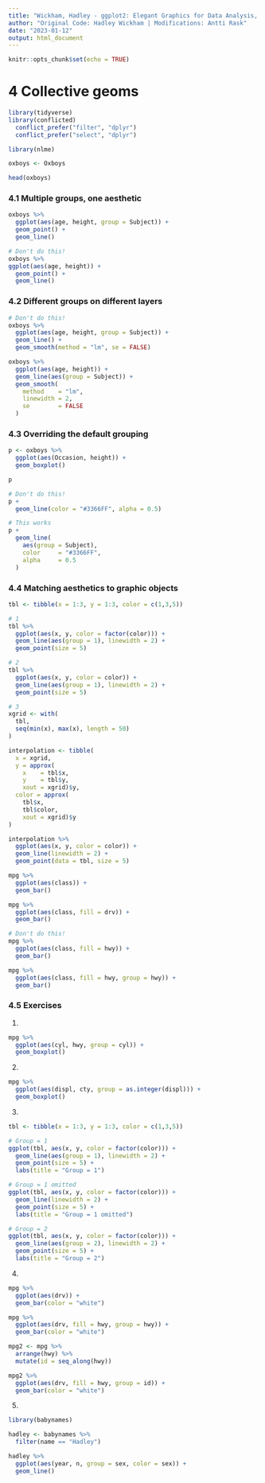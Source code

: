 ```yaml
---
title: "Wickham, Hadley - ggplot2: Elegant Graphics for Data Analysis, Chapter 4 - Collective geoms"
author: "Original Code: Hadley Wickham | Modifications: Antti Rask"
date: "2023-01-12"
output: html_document
---
```


```r
knitr::opts_chunk$set(echo = TRUE)
```

# 4 Collective geoms

```r
library(tidyverse)
library(conflicted)
  conflict_prefer("filter", "dplyr")
  conflict_prefer("select", "dplyr")
```

```r
library(nlme)

oxboys <- Oxboys

head(oxboys)
```

### 4.1 Multiple groups, one aesthetic

```r
oxboys %>%
  ggplot(aes(age, height, group = Subject)) + 
  geom_point() + 
  geom_line()
```

```r
# Don't do this!
oxboys %>%
ggplot(aes(age, height)) + 
  geom_point() + 
  geom_line()
```

### 4.2 Different groups on different layers

```r
# Don't do this!
oxboys %>% 
  ggplot(aes(age, height, group = Subject)) + 
  geom_line() + 
  geom_smooth(method = "lm", se = FALSE)
```

```r
oxboys %>%
  ggplot(aes(age, height)) + 
  geom_line(aes(group = Subject)) + 
  geom_smooth(
    method    = "lm",
    linewidth = 2,
    se        = FALSE
  )
```

### 4.3 Overriding the default grouping

```r
p <- oxboys %>%
  ggplot(aes(Occasion, height)) + 
  geom_boxplot()

p

# Don't do this!
p +
  geom_line(color = "#3366FF", alpha = 0.5)

# This works
p +
  geom_line(
    aes(group = Subject),
    color     = "#3366FF",
    alpha     = 0.5
  )
```

### 4.4 Matching aesthetics to graphic objects

```r
tbl <- tibble(x = 1:3, y = 1:3, color = c(1,3,5))

# 1
tbl %>%
  ggplot(aes(x, y, color = factor(color))) + 
  geom_line(aes(group = 1), linewidth = 2) +
  geom_point(size = 5)

# 2
tbl %>%
  ggplot(aes(x, y, color = color)) + 
  geom_line(aes(group = 1), linewidth = 2) +
  geom_point(size = 5)

# 3
xgrid <- with(
  tbl,
  seq(min(x), max(x), length = 50)
)

interpolation <- tibble(
  x = xgrid,
  y = approx(
    x    = tbl$x,
    y    = tbl$y,
    xout = xgrid)$y,
  color = approx(
    tbl$x,
    tbl$color,
    xout = xgrid)$y
)

interpolation %>%
  ggplot(aes(x, y, color = color)) + 
  geom_line(linewidth = 2) +
  geom_point(data = tbl, size = 5)
```

```r
mpg %>%
  ggplot(aes(class)) + 
  geom_bar()

mpg %>% 
  ggplot(aes(class, fill = drv)) + 
  geom_bar()
```

```r
# Don't do this!
mpg %>% 
  ggplot(aes(class, fill = hwy)) + 
  geom_bar()

mpg %>%
  ggplot(aes(class, fill = hwy, group = hwy)) + 
  geom_bar()
```

### 4.5 Exercises

1.
```r
mpg %>% 
  ggplot(aes(cyl, hwy, group = cyl)) +
  geom_boxplot()
```

2.
```r
mpg %>%
  ggplot(aes(displ, cty, group = as.integer(displ))) + 
  geom_boxplot()
```

3.
```r
tbl <- tibble(x = 1:3, y = 1:3, color = c(1,3,5))

# Group = 1
ggplot(tbl, aes(x, y, color = factor(color))) + 
  geom_line(aes(group = 1), linewidth = 2) +
  geom_point(size = 5) +
  labs(title = "Group = 1")

# Group = 1 omitted
ggplot(tbl, aes(x, y, color = factor(color))) + 
  geom_line(linewidth = 2) +
  geom_point(size = 5) +
  labs(title = "Group = 1 omitted")

# Group = 2
ggplot(tbl, aes(x, y, color = factor(color))) + 
  geom_line(aes(group = 2), linewidth = 2) +
  geom_point(size = 5) +
  labs(title = "Group = 2")
```

4.
```r
mpg %>%
  ggplot(aes(drv)) + 
  geom_bar(color = "white")

mpg %>%
  ggplot(aes(drv, fill = hwy, group = hwy)) + 
  geom_bar(color = "white")

mpg2 <- mpg %>%
  arrange(hwy) %>%
  mutate(id = seq_along(hwy))

mpg2 %>% 
  ggplot(aes(drv, fill = hwy, group = id)) + 
  geom_bar(color = "white")
```

5.
```r
library(babynames)

hadley <- babynames %>% 
  filter(name == "Hadley")

hadley %>%
  ggplot(aes(year, n, group = sex, color = sex)) + 
  geom_line()
```